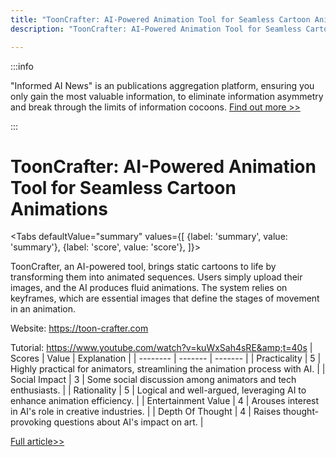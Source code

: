 ```yaml
---
title: "ToonCrafter: AI-Powered Animation Tool for Seamless Cartoon Animations"
description: "ToonCrafter: AI-Powered Animation Tool for Seamless Cartoon Animations"

---
```



:::info

"Informed AI News" is an publications aggregation platform, ensuring you only gain the most valuable information, to eliminate information asymmetry and break through the limits of information cocoons.  [Find out more >>](/)

:::

# ToonCrafter: AI-Powered Animation Tool for Seamless Cartoon Animations


<Tabs
	defaultValue="summary"
	values={[
	{label: 'summary', value: 'summary'},
	{label: 'score', value: 'score'},
]}>
<TabItem value="summary">


ToonCrafter, an AI-powered tool, brings static cartoons to life by transforming them into animated sequences. Users simply upload their images, and the AI produces fluid animations. The system relies on keyframes, which are essential images that define the stages of movement in an animation. 

Website: https://toon-crafter.com

Tutorial: https://www.youtube.com/watch?v=kuWxSah4sRE&amp;t=40s
</TabItem>
<TabItem value="score">
	| Scores     | Value   | Explanation |
	| -------- | ------- | ------- |
	| Practicality  | 5    | Highly practical for animators, streamlining the animation process with AI.    |
	| Social Impact | 3     | Some social discussion among animators and tech enthusiasts.    |
	| Rationality    | 5    | Logical and well-argued, leveraging AI to enhance animation efficiency.    |
	| Entertainment Value    | 4    | Arouses interest in AI's role in creative industries.    |
	| Depth Of Thought    | 4    | Raises thought-provoking questions about AI's impact on art.    |
</TabItem>
</Tabs>

[Full article>>](https://github.com/ruanyf/weekly/issues/4613)
